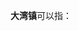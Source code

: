 '''大湾镇'''可以指：
{{PRC admin/disambig|44/12/83/106/000|44/18/81/114/000|44/53/22/111/000|45/08/81/114/000|50/01/12/135/000|52/02/01/103/000|53/06/27/105/000}}
{{disambig|cat=三字中国镇名消歧义}}
